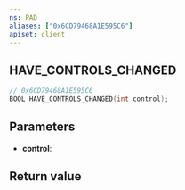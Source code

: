 ```yaml
---
ns: PAD
aliases: ["0x6CD79468A1E595C6"]
apiset: client
---
```

## HAVE_CONTROLS_CHANGED

```c
// 0x6CD79468A1E595C6
BOOL HAVE_CONTROLS_CHANGED(int control);
```


## Parameters
* **control**:

## Return value